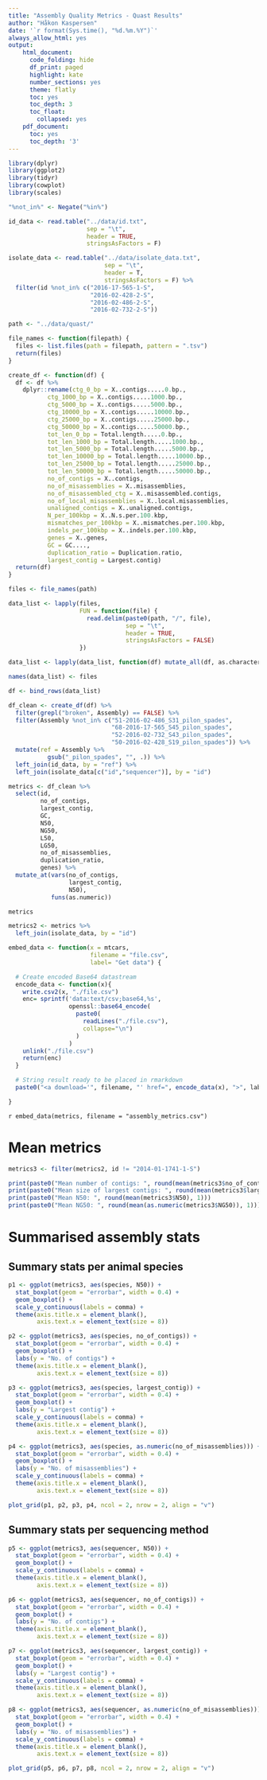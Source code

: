 ```yaml
---
title: "Assembly Quality Metrics - Quast Results"
author: "Håkon Kaspersen"
date: '`r format(Sys.time(), "%d.%m.%Y")`'
always_allow_html: yes
output:
    html_document:
      code_folding: hide
      df_print: paged
      highlight: kate
      number_sections: yes
      theme: flatly
      toc: yes
      toc_depth: 3
      toc_float:
        collapsed: yes
    pdf_document:
      toc: yes
      toc_depth: '3'
---
```


```r
library(dplyr)
library(ggplot2)
library(tidyr)
library(cowplot)
library(scales)
```


```r
"%not_in%" <- Negate("%in%")

id_data <- read.table("../data/id.txt",
                      sep = "\t",
                      header = TRUE,
                      stringsAsFactors = F)

isolate_data <- read.table("../data/isolate_data.txt",
                           sep = "\t",
                           header = T,
                           stringsAsFactors = F) %>%
  filter(id %not_in% c("2016-17-565-1-S",
                       "2016-02-428-2-S",
                       "2016-02-486-2-S",
                       "2016-02-732-2-S"))

```


```r
path <- "../data/quast/"

file_names <- function(filepath) {
  files <- list.files(path = filepath, pattern = ".tsv")
  return(files)
}

create_df <- function(df) {
  df <- df %>%
    dplyr::rename(ctg_0_bp = X..contigs.....0.bp.,
           ctg_1000_bp = X..contigs.....1000.bp.,
           ctg_5000_bp = X..contigs.....5000.bp.,
           ctg_10000_bp = X..contigs.....10000.bp.,
           ctg_25000_bp = X..contigs.....25000.bp.,
           ctg_50000_bp = X..contigs.....50000.bp.,
           tot_len_0_bp = Total.length.....0.bp.,
           tot_len_1000_bp = Total.length.....1000.bp.,
           tot_len_5000_bp = Total.length.....5000.bp.,
           tot_len_10000_bp = Total.length.....10000.bp.,
           tot_len_25000_bp = Total.length.....25000.bp.,
           tot_len_50000_bp = Total.length.....50000.bp.,
           no_of_contigs = X..contigs,
           no_of_misassemblies = X..misassemblies,
           no_of_misassembled_ctg = X..misassembled.contigs,
           no_of_local_misassemblies = X..local.misassemblies,
           unaligned_contigs = X..unaligned.contigs,
           N_per_100kbp = X..N.s.per.100.kbp,
           mismatches_per_100kbp = X..mismatches.per.100.kbp,
           indels_per_100kbp = X..indels.per.100.kbp,
           genes = X..genes,
           GC = GC....,
           duplication_ratio = Duplication.ratio,
           largest_contig = Largest.contig)
  return(df)
}

```


```r
files <- file_names(path)

data_list <- lapply(files,
                    FUN = function(file) {
                      read.delim(paste0(path, "/", file),
                                 sep = "\t",
                                 header = TRUE,
                                 stringsAsFactors = FALSE)
                    })

data_list <- lapply(data_list, function(df) mutate_all(df, as.character))

names(data_list) <- files

df <- bind_rows(data_list)

df_clean <- create_df(df) %>%
  filter(grepl("broken", Assembly) == FALSE) %>%
  filter(Assembly %not_in% c("51-2016-02-486_S31_pilon_spades",
                             "68-2016-17-565_S45_pilon_spades",
                             "52-2016-02-732_S43_pilon_spades",
                             "50-2016-02-428_S19_pilon_spades")) %>%
  mutate(ref = Assembly %>%
           gsub("_pilon_spades", "", .)) %>%
  left_join(id_data, by = "ref") %>%
  left_join(isolate_data[c("id","sequencer")], by = "id")

metrics <- df_clean %>%
  select(id,
         no_of_contigs,
         largest_contig,
         GC,
         N50,
         NG50,
         L50,
         LG50,
         no_of_misassemblies,
         duplication_ratio,
         genes) %>%
  mutate_at(vars(no_of_contigs,
                 largest_contig,
                 N50),
            funs(as.numeric))

metrics

metrics2 <- metrics %>%
  left_join(isolate_data, by = "id")

embed_data <- function(x = mtcars,
                       filename = "file.csv",
                       label= "Get data") {

  # Create encoded Base64 datastream 
  encode_data <- function(x){
    write.csv2(x, "./file.csv")
    enc= sprintf('data:text/csv;base64,%s',
                 openssl::base64_encode(
                   paste0(
                     readLines("./file.csv"),
                     collapse="\n")
                   )
                 )
    unlink("./file.csv")
    return(enc)
  }

  # String result ready to be placed in rmarkdown
  paste0("<a download='", filename, "' href=", encode_data(x), ">", label, "</a>")

}
```

`r embed_data(metrics, filename = "assembly_metrics.csv")`

# Mean metrics
```r
metrics3 <- filter(metrics2, id != "2014-01-1741-1-S")

print(paste0("Mean number of contigs: ", round(mean(metrics3$no_of_contigs), 1)))
print(paste0("Mean size of largest contigs: ", round(mean(metrics3$largest_contig), 1)))
print(paste0("Mean N50: ", round(mean(metrics3$N50), 1)))
print(paste0("Mean NG50: ", round(mean(as.numeric(metrics3$NG50)), 1)))

```

# Summarised assembly stats
## Summary stats per animal species
```r
p1 <- ggplot(metrics3, aes(species, N50)) +
  stat_boxplot(geom = "errorbar", width = 0.4) +
  geom_boxplot() +
  scale_y_continuous(labels = comma) +
  theme(axis.title.x = element_blank(),
        axis.text.x = element_text(size = 8))

p2 <- ggplot(metrics3, aes(species, no_of_contigs)) +
  stat_boxplot(geom = "errorbar", width = 0.4) +
  geom_boxplot() +
  labs(y = "No. of contigs") +
  theme(axis.title.x = element_blank(),
        axis.text.x = element_text(size = 8))

p3 <- ggplot(metrics3, aes(species, largest_contig)) +
  stat_boxplot(geom = "errorbar", width = 0.4) +
  geom_boxplot() +
  labs(y = "Largest contig") +
  scale_y_continuous(labels = comma) +
  theme(axis.title.x = element_blank(),
        axis.text.x = element_text(size = 8))

p4 <- ggplot(metrics3, aes(species, as.numeric(no_of_misassemblies))) +
  stat_boxplot(geom = "errorbar", width = 0.4) +
  geom_boxplot() +
  labs(y = "No. of misassemblies") +
  scale_y_continuous(labels = comma) +
  theme(axis.title.x = element_blank(),
        axis.text.x = element_text(size = 8))

plot_grid(p1, p2, p3, p4, ncol = 2, nrow = 2, align = "v")
```

## Summary stats per sequencing method
```r
p5 <- ggplot(metrics3, aes(sequencer, N50)) +
  stat_boxplot(geom = "errorbar", width = 0.4) +
  geom_boxplot() +
  scale_y_continuous(labels = comma) +
  theme(axis.title.x = element_blank(),
        axis.text.x = element_text(size = 8))

p6 <- ggplot(metrics3, aes(sequencer, no_of_contigs)) +
  stat_boxplot(geom = "errorbar", width = 0.4) +
  geom_boxplot() +
  labs(y = "No. of contigs") +
  theme(axis.title.x = element_blank(),
        axis.text.x = element_text(size = 8))

p7 <- ggplot(metrics3, aes(sequencer, largest_contig)) +
  stat_boxplot(geom = "errorbar", width = 0.4) +
  geom_boxplot() +
  labs(y = "Largest contig") +
  scale_y_continuous(labels = comma) +
  theme(axis.title.x = element_blank(),
        axis.text.x = element_text(size = 8))

p8 <- ggplot(metrics3, aes(sequencer, as.numeric(no_of_misassemblies))) +
  stat_boxplot(geom = "errorbar", width = 0.4) +
  geom_boxplot() +
  labs(y = "No. of misassemblies") +
  scale_y_continuous(labels = comma) +
  theme(axis.title.x = element_blank(),
        axis.text.x = element_text(size = 8))

plot_grid(p5, p6, p7, p8, ncol = 2, nrow = 2, align = "v")
```


